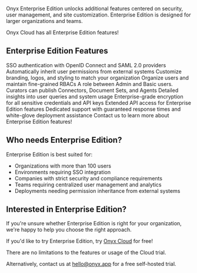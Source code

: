 
Onyx Enterprise Edition unlocks additional features centered on security, user management, and site customization.
Enterprise Edition is designed for larger organizations and teams.

<Tip>
  Onyx Cloud has all Enterprise Edition features!
</Tip>

## Enterprise Edition Features

<CardGroup cols={2}>
  <Card title="OIDC/SAML" icon="sitemap" href="/deployment/authentication/oidc">
    SSO authentication with OpenID Connect and SAML 2.0 providers
  </Card>

  <Card title="Permission Sync Connectors" icon="sitemap" href="/admin/connectors/overview#permission-syncing-connectors">
    Automatically inherit user permissions from external systems
  </Card>

  <Card title="Whitelabeling" icon="brush" href="/admin/advanced_configs/white_labeling">
    Customize branding, logos, and styling to match your organization
  </Card>

  <Card title="User Groups & RBACs" icon="users" href="/admin/user_management/users">
    Organize users and maintain fine-grained RBACs
  </Card>

  <Card title="Curator Role" icon="users" href="/admin/curators/overview">
    A role between Admin and Basic users. Curators can publish Connectors, Document Sets, and Agents
  </Card>

  <Card title="Usage Analytics" icon="chart-line" href="/admin/analytics/overview">
    Detailed insights into user queries and system usage
  </Card>

  <Card title="Encrypted Secrets" icon="key" href="/deployment/configuration/configuration">
    Enterprise-grade encryption for all sensitive credentials and API keys
  </Card>

  <Card title="Enterprise Edition APIs" icon="computer" href="/developers/overview">
    Extended API access for Enterprise Edition features
  </Card>

  <Card title="Priority Support" icon="headphones" href="/deployment/miscellaneous/contact_us">
    Dedicated support with guaranteed response times and white-glove deployment assistance
  </Card>

  <Card title="And More..." icon="ellipsis" href="/deployment/miscellaneous/contact_us">
    Contact us to learn more about Enterprise Edition features!
  </Card>
</CardGroup>

## Who needs Enterprise Edition?

Enterprise Edition is best suited for:
- Organizations with more than 100 users
- Environments requiring SSO integration
- Companies with strict security and compliance requirements
- Teams requiring centralized user management and analytics
- Deployments needing permission inheritance from external systems

## Interested in Enterprise Edition?

If you're unsure whether Enterprise Edition is right for your organization,
we're happy to help you choose the right approach.

If you'd like to try Enterprise Edition, try [Onyx Cloud](https://cloud.onyx.app) for free!

<Note>
  There are no limitations to the features or usage of the Cloud trial.
</Note>

Alternatively, contact us at hello@onyx.app for a free self-hosted trial.
